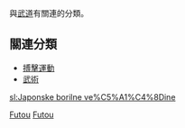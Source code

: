 {{Commonscat|Gendai budo}}
與[[武道|武道]]有關連的分類。

==關連分類==
*[[:Category:搏擊運動|搏擊運動]]
*[[:Category:武術|武術]]

[[Category:日本武術|Futou]]
[[Category:日本文化|Futou]]

[[sl:Japonske_borilne_ve%C5%A1%C4%8Dine|sl:Japonske borilne ve%C5%A1%C4%8Dine]]